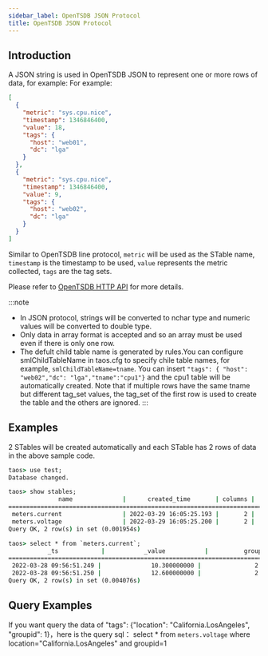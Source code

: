 ```yaml
---
sidebar_label: OpenTSDB JSON Protocol
title: OpenTSDB JSON Protocol
---
```



## Introduction

A JSON string is used in OpenTSDB JSON to represent one or more rows of data, for example: For example:

```json
[
  {
    "metric": "sys.cpu.nice",
    "timestamp": 1346846400,
    "value": 18,
    "tags": {
      "host": "web01",
      "dc": "lga"
    }
  },
  {
    "metric": "sys.cpu.nice",
    "timestamp": 1346846400,
    "value": 9,
    "tags": {
      "host": "web02",
      "dc": "lga"
    }
  }
]
```

Similar to OpenTSDB line protocol, `metric` will be used as the STable name, `timestamp` is the timestamp to be used, `value` represents the metric collected, `tags` are the tag sets.

Please refer to [OpenTSDB HTTP API](http://opentsdb.net/docs/build/html/api_http/put.html) for more details.

:::note

- In JSON protocol, strings will be converted to nchar type and numeric values will be converted to double type.
- Only data in array format is accepted and so an array must be used even if there is only one row.
- The defult child table name is generated by rules.You can configure smlChildTableName in taos.cfg to specify chile table names, for example, `smlChildTableName=tname`. You can insert `"tags": { "host": "web02","dc": "lga","tname":"cpu1"}` and the cpu1 table will be automatically created. Note that if multiple rows have the same tname but different tag_set values, the tag_set of the first row is used to create the table and the others are ignored.
:::

## Examples

<Tabs defaultValue="java" groupId="lang">
  <TabItem label="Java" value="java">
    <JavaJson />
  </TabItem>
  <TabItem label="Python" value="Python">
    <PyJson />
  </TabItem>
  <TabItem label="Go" value="go">
    <GoJson />
  </TabItem>
  <TabItem label="Node.js" value="nodejs">
    <NodeJson />
  </TabItem>
  <TabItem label="C#" value="csharp">
    <CsJson />
  </TabItem>
  <TabItem label="C" value="c">
    <CJson />
  </TabItem>
</Tabs>

2 STables will be created automatically and each STable has 2 rows of data in the above sample code.

```cmd
taos> use test;
Database changed.

taos> show stables;
              name              |      created_time       | columns |  tags  |   tables    |
============================================================================================
 meters.current                 | 2022-03-29 16:05:25.193 |       2 |      2 |           1 |
 meters.voltage                 | 2022-03-29 16:05:25.200 |       2 |      2 |           1 |
Query OK, 2 row(s) in set (0.001954s)

taos> select * from `meters.current`;
           _ts            |           _value           |          groupid          |            location            |
===================================================================================================================
 2022-03-28 09:56:51.249 |              10.300000000 |               2.000000000 | California.SanFrancisco               |
 2022-03-28 09:56:51.250 |              12.600000000 |               2.000000000 | California.SanFrancisco               |
Query OK, 2 row(s) in set (0.004076s)
```
## Query Examples
If you want query the data of "tags": {"location": "California.LosAngeles", "groupid": 1}，here is the query sql：
select * from `meters.voltage` where location="California.LosAngeles" and groupid=1
